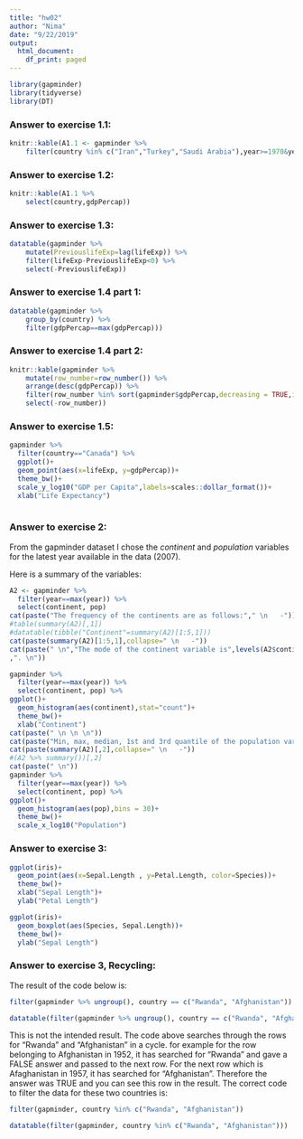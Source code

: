 ```yaml
---
title: "hw02"
author: "Nima"
date: "9/22/2019"
output:
  html_document:
    df_print: paged
---
```


```r
library(gapminder)
library(tidyverse)
library(DT)
```


### __Answer to exercise 1.1:__ 

```r
knitr::kable(A1.1 <- gapminder %>%
    filter(country %in% c("Iran","Turkey","Saudi Arabia"),year>=1970&year<1980))
```


### __Answer to exercise 1.2: __

```r
knitr::kable(A1.1 %>%
    select(country,gdpPercap))
```


### __Answer to exercise 1.3: __

```r
datatable(gapminder %>%
    mutate(PreviouslifeExp=lag(lifeExp)) %>%
    filter(lifeExp-PreviouslifeExp<0) %>%
    select(-PreviouslifeExp))
```


### __Answer to exercise 1.4 part 1: __

```r
datatable(gapminder %>%
    group_by(country) %>% 
    filter(gdpPercap==max(gdpPercap)))
```


### __Answer to exercise 1.4 part 2: __

```r
knitr::kable(gapminder %>%
    mutate(row_number=row_number()) %>%
    arrange(desc(gdpPercap)) %>% 
    filter(row_number %in% sort(gapminder$gdpPercap,decreasing = TRUE,index.return=TRUE)$ix[1:3]|row_number %in% sort(gapminder$gdpPercap,index.return=TRUE)$ix[1:3]) %>%
    select(-row_number))
```


### __Answer to exercise 1.5: __

```r
gapminder %>% 
  filter(country=="Canada") %>% 
  ggplot()+
  geom_point(aes(x=lifeExp, y=gdpPercap))+
  theme_bw()+
  scale_y_log10("GDP per Capita",labels=scales::dollar_format())+
  xlab("Life Expectancy")
  
```

### __Answer to exercise 2:__

From the gapminder dataset I chose the _continent_ and _population_ variables for the latest year available in the data (2007).

Here is a summary of the variables:

```r
A2 <- gapminder %>%
  filter(year==max(year)) %>%
  select(continent, pop) 
cat(paste("The frequency of the continents are as follows:"," \n   -"))
#table(summary(A2)[,1])
#datatable(tibble("Continent"=summary(A2)[1:5,1]))
cat(paste(summary(A2)[1:5,1],collapse=" \n   -"))
cat(paste(" \n","The mode of the continent variable is",levels(A2$continent)[as.numeric(A2 %>% group_by(continent) %>% summarise(n=n()) %>% filter(n==max(n)) %>%  summarise(mode=continent))]
,". \n"))

gapminder %>%
  filter(year==max(year)) %>%
  select(continent, pop) %>% 
ggplot()+
  geom_histogram(aes(continent),stat="count")+
  theme_bw()+
  xlab("Continent")
cat(paste(" \n \n \n"))
cat(paste("Min, max, median, 1st and 3rd quantile of the population variable are as follows:"," \n   -"))
cat(paste(summary(A2)[,2],collapse=" \n   -"))
#(A2 %>% summary())[,2]
cat(paste(" \n"))
gapminder %>%
  filter(year==max(year)) %>%
  select(continent, pop) %>% 
ggplot()+
  geom_histogram(aes(pop),bins = 30)+
  theme_bw()+
  scale_x_log10("Population")

```


### __Answer to exercise 3:__

```r
ggplot(iris)+
  geom_point(aes(x=Sepal.Length , y=Petal.Length, color=Species))+
  theme_bw()+
  xlab("Sepal Length")+
  ylab("Petal Length")

ggplot(iris)+
  geom_boxplot(aes(Species, Sepal.Length))+
  theme_bw()+
  ylab("Sepal Length")

```

### __Answer to exercise 3, Recycling:__

The result of the code below is:

```r
filter(gapminder %>% ungroup(), country == c("Rwanda", "Afghanistan"))
```

```r
datatable(filter(gapminder %>% ungroup(), country == c("Rwanda", "Afghanistan")))
```

This is not the intended result. The code above searches through the rows for "Rwanda" and "Afghanistan" in a cycle. for example for the row belonging to Afghanistan in 1952, it has searched for "Rwanda" and gave a FALSE answer and passed to the next row. For the next row which is Afaghanistan in 1957, it has searched for "Afghanistan". Therefore the answer was TRUE and you can see this row in the result. The correct code to filter the data for these two countries is:

```r
filter(gapminder, country %in% c("Rwanda", "Afghanistan"))
```


```r
datatable(filter(gapminder, country %in% c("Rwanda", "Afghanistan")))
```
